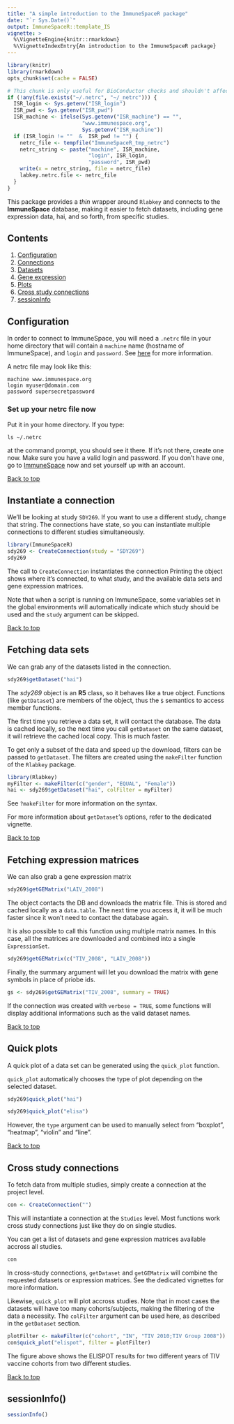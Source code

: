 ```yaml
---
title: "A simple introduction to the ImmuneSpaceR package"
date: "`r Sys.Date()`"
output: ImmuneSpaceR::template_IS
vignette: >
  %\VignetteEngine{knitr::rmarkdown}
  %\VignetteIndexEntry{An introduction to the ImmuneSpaceR package}
---
```

```r
library(knitr)
library(rmarkdown)
opts_chunk$set(cache = FALSE)
```
```r
# This chunk is only useful for BioConductor checks and shouldn't affect any other setup
if (!any(file.exists("~/.netrc", "~/_netrc"))) {
  ISR_login <- Sys.getenv("ISR_login")
  ISR_pwd <- Sys.getenv("ISR_pwd")
  ISR_machine <- ifelse(Sys.getenv("ISR_machine") == "",
                        "www.immunespace.org",
                        Sys.getenv("ISR_machine"))
  if (ISR_login != ""  &  ISR_pwd != "") {
    netrc_file <- tempfile("ImmuneSpaceR_tmp_netrc")
    netrc_string <- paste("machine", ISR_machine, 
                          "login", ISR_login, 
                          "password", ISR_pwd)
    write(x = netrc_string, file = netrc_file)
    labkey.netrc.file <- netrc_file
  }
}
```


This package provides a *thin* wrapper around `Rlabkey` and connects to the **ImmuneSpace** database, making it easier to fetch datasets, including gene expression data, hai, and so forth, from specific studies. 

## <a id="contents"></a>Contents
1. [Configuration](#configuration)
2. [Connections](#connections)
3. [Datasets](#datasets)
4. [Gene expression](#ge)
5. [Plots](#quickplot)
6. [Cross study connections](#crossstudy)
7. [sessionInfo](#sessioninfo)

## <a id="configuration"></a>Configuration

In order to connect to ImmuneSpace, you will need a `.netrc` file in your home 
directory that will contain a `machine` name (hostname of ImmuneSpace), and 
`login` and `password`. See [here](https://www.labkey.org/wiki/home/Documentation/page.view?name=netrc) for more information.

A netrc file may look like this:
```
machine www.immunespace.org
login myuser@domain.com
password supersecretpassword
```

### Set up your netrc file now
Put it in your home directory. 
If you type:
``` 
ls ~/.netrc
```
at the command prompt, you should see it there. If it's not there, create one 
now. Make sure you have a valid login and password. If you don't have one, go to
[ImmuneSpace](http://www.immunespace.org) now and set yourself up with an 
account. 

[Back to top](#contents)

## <a id="connections"></a>Instantiate a connection

We'll be looking at study `SDY269`. If you want to use a different study, change
that string. The connections have state, so you can instantiate multiple 
connections to different studies simultaneously.

```r
library(ImmuneSpaceR)
sdy269 <- CreateConnection(study = "SDY269")
sdy269
```

The call to `CreateConnection` instantiates the connection Printing the object 
shows where it's connected, to what study, and the available data sets and gene 
expression matrices.

Note that when a script is running on ImmuneSpace, some variables set in the 
global environments will automatically indicate which study should be used and 
the `study` argument can be skipped.

[Back to top](#contents)

## <a id="datasets"></a>Fetching data sets

We can grab any of the datasets listed in the connection.

```r
sdy269$getDataset("hai")
```


The *sdy269* object is an **R5** class, so it behaves like a true object. 
Functions (like `getDataset`) are members of the object, thus the `$` semantics 
to access member functions.

The first time you retrieve a data set, it will contact the database. The data 
is cached locally, so the next time you call `getDataset` on the same dataset, 
it will retrieve the cached local copy. This is much faster. 


To get only a subset of the data and speed up the download, filters can be 
passed to `getDataset`. The filters are created using the `makeFilter` function
of the `Rlabkey` package.
```r
library(Rlabkey)
myFilter <- makeFilter(c("gender", "EQUAL", "Female"))
hai <- sdy269$getDataset("hai", colFilter = myFilter)
```
See `?makeFilter` for more information on the syntax.

For more information about `getDataset`'s options, refer to the dedicated vignette.

[Back to top](#contents)

## <a id="ge"></a>Fetching expression matrices
We can also grab a gene expression matrix

```r
sdy269$getGEMatrix("LAIV_2008")
```

The object contacts the DB and downloads the matrix file. This is stored and 
cached locally as a `data.table`. The next time you access it, it will be much 
faster since it won't need to contact the database again.

It is also possible to call this function using multiple matrix names. In this
case, all the matrices are downloaded and combined into a single `ExpressionSet`.
```r
sdy269$getGEMatrix(c("TIV_2008", "LAIV_2008"))
```

Finally, the summary argument will let you download the matrix with gene symbols
in place of priobe ids.
```r
gs <- sdy269$getGEMatrix("TIV_2008", summary = TRUE)
```


If the connection was created with `verbose = TRUE`, some functions will display
additional informations such as the valid dataset names.

[Back to top](#contents)

## <a id="quickplot"></a>Quick plots
A quick plot of a data set can be generated using the `quick_plot` function.

`quick_plot` automatically chooses the type of plot depending on the selected 
dataset.

```r
sdy269$quick_plot("hai")

sdy269$quick_plot("elisa")
```

However, the `type` argument can be used to manually select from "boxplot",
"heatmap", "violin" and "line".

[Back to top](#contents)

## <a id="crossstudy"></a>Cross study connections
To fetch data from multiple studies, simply create a connection at the project level.

```r
con <- CreateConnection("")
```

This will instantiate a connection at the `Studies` level. Most functions work
cross study connections just like they do on single studies.

You can get a list of datasets and gene expression matrices available accross 
all studies.
```r
con
```

In cross-study connections, `getDataset` and `getGEMatrix` will combine the
requested datasets or expression matrices. See the dedicated vignettes for more
information.

Likewise, `quick_plot` will plot accross studies. Note that in most cases the
datasets will have too many cohorts/subjects, making the filtering of the data
a necessity. The `colFilter` argument can be used here, as described in the 
`getDataset` section.
```r
plotFilter <- makeFilter(c("cohort", "IN", "TIV 2010;TIV Group 2008"))
con$quick_plot("elispot", filter = plotFilter)
```

The figure above shows the ELISPOT results for two different years of TIV 
vaccine cohorts from two different studies.

[Back to top](#contents)

## <a id="sessioninfo"></a>sessionInfo()
```r
sessionInfo()
```